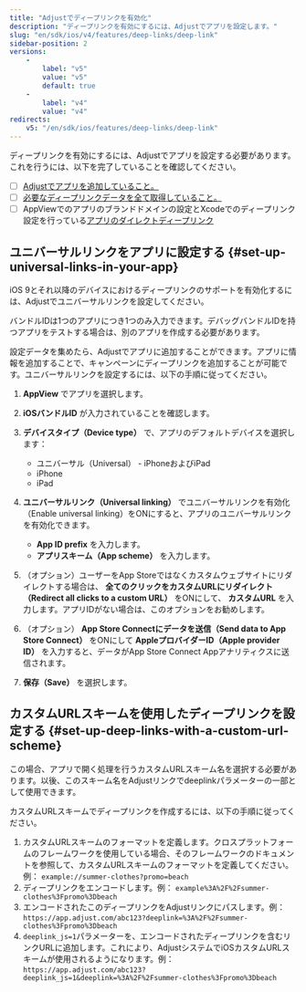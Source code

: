 ```yaml
---
title: "Adjustでディープリンクを有効化"
description: "ディープリンクを有効にするには、Adjustでアプリを設定します。"
slug: "en/sdk/ios/v4/features/deep-links/deep-link"
sidebar-position: 2
versions: 
    - 
        label: "v5"
        value: "v5"
        default: true
    - 
        label: "v4"
        value: "v4"
redirects: 
    v5: "/en/sdk/ios/features/deep-links/deep-link"
---
```

ディープリンクを有効にするには、Adjustでアプリを設定する必要があります。これを行うには、以下を完了していることを確認してください。

* [ ]  [Adjustでアプリを追加していること。](https://help.adjust.com/en/article/app-setup)
* [ ]  [必要なディープリンクデータを全て取得していること。](/en/sdk/ios/features/deep-links/data-points)
* [ ]  AppViewでのアプリのブランドドメインの設定とXcodeでのディープリンク設定を行っている[アプリのダイレクトディープリンク](/en/sdk/ios/features/deep-links/direct)

ユニバーサルリンクをアプリに設定する \{\#set\-up\-universal\-links\-in\-your\-app\}
--------------------------------------------------------------------------

iOS 9とそれ以降のデバイスにおけるディープリンクのサポートを有効化するには、Adjustでユニバーサルリンクを設定してください。
<callout type="note"> 

バンドルIDは1つのアプリにつき1つのみ入力できます。デバッグバンドルIDを持つアプリをテストする場合は、別のアプリを作成する必要があります。
</Callout> 

設定データを集めたら、Adjustでアプリに追加することができます。アプリに情報を追加することで、キャンペーンにディープリンクを追加することが可能です。ユニバーサルリンクを設定するには、以下の手順に従ってください。

1. **AppView** でアプリを選択します。
2. **iOSバンドルID** が入力されていることを確認します。
3. **デバイスタイプ（Device type）** で、アプリのデフォルトデバイスを選択します： 
   * ユニバーサル（Universal） \- iPhoneおよびiPad
   * iPhone
   * iPad

4. **ユニバーサルリンク（Universal linking）** でユニバーサルリンクを有効化（Enable universal linking）をONにすると、アプリのユニバーサルリンクを有効化できます。 
   * **App ID prefix** を入力します。
   * **アプリスキーム（App scheme）** を入力します。

5. （オプション）ユーザーをApp Storeではなくカスタムウェブサイトにリダイレクトする場合は、 **全てのクリックをカスタムURLにリダイレクト（Redirect all clicks to a custom URL）** をONにして、 **カスタムURL** を入力します。アプリIDがない場合は、このオプションをお勧めします。
6. （オプション） **App Store Connectにデータを送信（Send data to App Store Connect）** をONにして **AppleプロバイダーID（Apple provider ID）** を入力すると、データがApp Store Connect Appアナリティクスに送信されます。
7. **保存（Save）** を選択します。

カスタムURLスキームを使用したディープリンクを設定する \{\#set\-up\-deep\-links\-with\-a\-custom\-url\-scheme\}
------------------------------------------------------------------------------------------------

この場合、アプリで開く処理を行うカスタムURLスキーム名を選択する必要があります。以後、このスキーム名をAdjustリンクでdeeplinkパラメーターの一部として使用できます。

カスタムURLスキームでディープリンクを作成するには、以下の手順に従ってください。

1. カスタムURLスキームのフォーマットを定義します。クロスプラットフォームのフレームワークを使用している場合、そのフレームワークのドキュメントを参照して、カスタムURLスキームのフォーマットを定義してください。例： `example://summer-clothes?promo=beach`
2. ディープリンクをエンコードします。例： `example%3A%2F%2Fsummer-clothes%3Fpromo%3Dbeach`
3. エンコードされたこのディープリンクをAdjustリンクにパスします。例： `https://app.adjust.com/abc123?deeplink=%3A%2F%2Fsummer-clothes%3Fpromo%3Dbeach`
4. `deeplink_js=1`パラメーターを、エンコードされたディープリンクを含むリンクURLに追加します。これにより、AdjustシステムでiOSカスタムURLスキームが使用されるようになります。例： `https://app.adjust.com/abc123?deeplink_js=1&deeplink=%3A%2F%2Fsummer-clothes%3Fpromo%3Dbeach`

